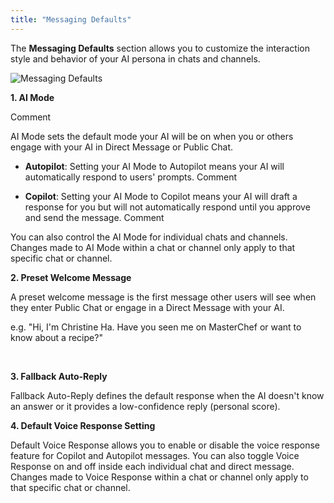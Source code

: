 ```yaml
---
title: "Messaging Defaults"
---
```


The **Messaging Defaults** section allows you to customize the interaction style and behavior of your AI persona in chats and channels.

<img alt="Messaging Defaults" classname="block dark:hidden" src="/images/messaging-defaults.png" />

**1. AI Mode**

Comment

AI Mode sets the default mode your AI will be on when you or others engage with your AI in Direct Message or Public Chat.&#x20;

* **Autopilot**: Setting your AI Mode to Autopilot means your AI will automatically respond to users' prompts.
  Comment

* **Copilot**: Setting your AI Mode to Copilot means your AI will draft a response for you but will not automatically respond until you approve and send the message.
  Comment

You can also control the AI Mode for individual chats and channels. Changes made to AI Mode within a chat or channel only apply to that specific chat or channel.

**2. Preset Welcome Message**

A preset welcome message is the first message other users will see when they enter Public Chat or engage in a Direct Message with your AI.&#x20;

e.g. "Hi, I'm Christine Ha. Have you seen me on MasterChef or want to know about a recipe?"

​

**3. Fallback Auto-Reply**

Fallback Auto-Reply defines the default response when the AI doesn't know an answer or it provides a low-confidence reply (personal score).

**4. Default Voice Response Setting**

Default Voice Response allows you to enable or disable the voice response feature for Copilot and Autopilot messages. You can also toggle Voice Response on and off inside each individual chat and direct message. Changes made to Voice Response within a chat or channel only apply to that specific chat or channel.